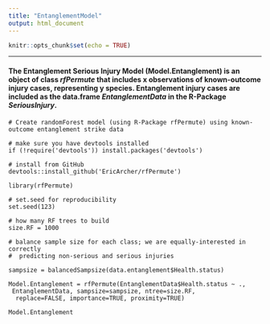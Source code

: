 ```yaml
---
title: "EntanglementModel"
output: html_document
---
```


```r
knitr::opts_chunk$set(echo = TRUE)
```
***
#### The Entanglement Serious Injury Model (Model.Entanglement) is an object of class *rfPermute* that includes x observations of known-outcome injury cases, representing y species. Entanglement injury cases are included as the data.frame *EntanglementData* in the R-Package *SeriousInjury*.

```
# Create randomForest model (using R-Package rfPermute) using known-outcome entanglement strike data

# make sure you have devtools installed
if (!require('devtools')) install.packages('devtools')

# install from GitHub
devtools::install_github('EricArcher/rfPermute')

library(rfPermute)

# set.seed for reproducibility
set.seed(123)

# how many RF trees to build
size.RF = 1000

# balance sample size for each class; we are equally-interested in correctly      
#  predicting non-serious and serious injuries
 
sampsize = balancedSampsize(data.entanglement$Health.status)

Model.Entanglement = rfPermute(EntanglementData$Health.status ~ .,
 EntanglementData, sampsize=sampsize, ntree=size.RF, 
  replace=FALSE, importance=TRUE, proximity=TRUE)

Model.Entanglement
 
```



